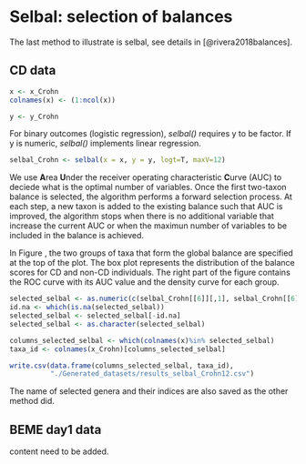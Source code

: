 # Selbal: selection of balances {#selbal}

The last method to illustrate is selbal, see details in [@rivera2018balances].

## CD data

```r
x <- x_Crohn 
colnames(x) <- (1:ncol(x))

y <- y_Crohn  
```

For binary outcomes (logistic regression), *selbal()* requires y to be factor. If y is numeric, *selbal()* implements linear regression.

```r
selbal_Crohn <- selbal(x = x, y = y, logt=T, maxV=12)
```

We use **A**rea **U**nder the receiver operating characteristic **C**urve (AUC) to deciede what is the optimal number of variables. Once the first two-taxon balance is selected, the algorithm performs a forward selection process. At each step, a new taxon is added to the existing balance such that AUC is improved, the algorithm stops when there is no additional variable that increase the current AUC or when the maximun number of variables to be included in the balance is achieved.


In Figure \ref{fig:selbalfig}, the two groups of taxa that form the global balance are specified at the top of the plot. The box plot represents the distribution of the balance scores for CD and non-CD individuals. The right part of the figure contains the ROC curve with its AUC value and the density curve for each group.


```r
selected_selbal <- as.numeric(c(selbal_Crohn[[6]][,1], selbal_Crohn[[6]][,2]))
id.na <- which(is.na(selected_selbal))
selected_selbal <- selected_selbal[-id.na]
selected_selbal <- as.character(selected_selbal)

columns_selected_selbal <- which(colnames(x)%in% selected_selbal)
taxa_id <- colnames(x_Crohn)[columns_selected_selbal]

write.csv(data.frame(columns_selected_selbal, taxa_id),
          "./Generated_datasets/results_selbal_Crohn12.csv")

```

The name of selected genera and their indices are also saved as the other method did.

## BEME day1 data

content need to be added.